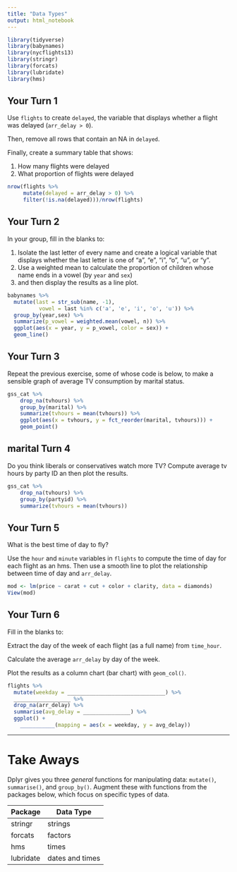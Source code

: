```yaml
---
title: "Data Types"
output: html_notebook
---
```


```r
library(tidyverse)
library(babynames)
library(nycflights13)
library(stringr)
library(forcats)
library(lubridate)
library(hms)
```

## Your Turn 1

Use `flights` to create `delayed`, the variable that displays whether a flight was delayed (`arr_delay > 0`).

Then, remove all rows that contain an NA in `delayed`. 

Finally, create a summary table that shows:

1. How many flights were delayed  
2. What proportion of flights were delayed

```r
nrow(flights %>%
     mutate(delayed = arr_delay > 0) %>%
     filter(!is.na(delayed)))/nrow(flights)
```

## Your Turn 2

In your group, fill in the blanks to:

1. Isolate the last letter of every name and create a logical variable that displays whether the last letter is one of "a", "e", "i", "o", "u", or "y".  
2. Use a weighted mean to calculate the proportion of children whose name ends in a vowel (by `year` and `sex`)   
3. and then display the results as a line plot.

```r
babynames %>%
  mutate(last = str_sub(name, -1),
          vowel = last %in% c('a', 'e', 'i', 'o', 'u')) %>%
  group_by(year,sex) %>%
  summarize(p_vowel = weighted.mean(vowel, n)) %>%
  ggplot(aes(x = year, y = p_vowel, color = sex)) +
  geom_line()
```

## Your Turn 3

Repeat the previous exercise, some of whose code is below, to make a sensible graph of average TV consumption by marital status.

```r
gss_cat %>%
    drop_na(tvhours) %>%
    group_by(marital) %>%
    summarize(tvhours = mean(tvhours)) %>%
    ggplot(aes(x = tvhours, y = fct_reorder(marital, tvhours))) +
    geom_point()
```

## marital Turn 4

Do you think liberals or conservatives watch more TV?
Compute average tv hours by party ID an then plot the results.

```r
gss_cat %>%
    drop_na(tvhours) %>%
    group_by(partyid) %>%
    summarize(tvhours = mean(tvhours))
```

## Your Turn 5

What is the best time of day to fly?

Use the `hour` and `minute` variables in `flights` to compute the time of day for each flight as an hms. Then use a smooth line to plot the relationship between time of day and `arr_delay`.

```r
mod <- lm(price ~ carat + cut + color + clarity, data = diamonds)
View(mod)
```

## Your Turn 6

Fill in the blanks to:

Extract the day of the week of each flight (as a full name) from `time_hour`. 

Calculate the average `arr_delay` by day of the week.

Plot the results as a column chart (bar chart) with `geom_col()`.

```r
flights %>% 
  mutate(weekday = _______________________________) %>% 
  __________________ %>% 
  drop_na(arr_delay) %>% 
  summarise(avg_delay = _______________) %>% 
  ggplot() +
    ___________(mapping = aes(x = weekday, y = avg_delay))
```

***

# Take Aways

Dplyr gives you three _general_ functions for manipulating data: `mutate()`, `summarise()`, and `group_by()`. Augment these with functions from the packages below, which focus on specific types of data.

Package   | Data Type
--------- | --------
stringr   | strings
forcats   | factors
hms       | times
lubridate | dates and times

